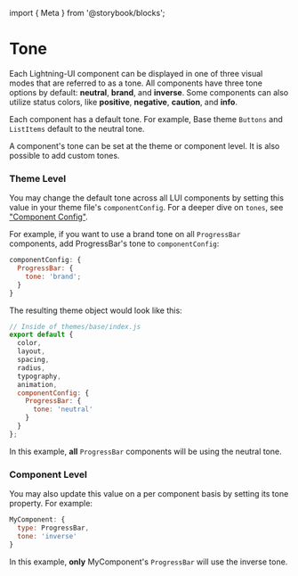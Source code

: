 ﻿import { Meta } from '@storybook/blocks';

<Meta title="Docs / Theming / Tones" />

# Tone

Each Lightning-UI component can be displayed in one of three visual modes that are referred to as a tone. All components have three tone options by default: **neutral**, **brand**, and **inverse**.
Some components can also utilize status colors, like **positive**, **negative**, **caution**, and **info**.

Each component has a default tone. For example, Base theme `Buttons` and `ListItems` default to the neutral tone.

A component's tone can be set at the theme or component level. It is also possible to add custom tones.

### Theme Level

You may change the default tone across all LUI components by setting this value in your theme file's `componentConfig`. For a deeper dive on `tones`, see ["Component Config"](../?path=/docs/docs-theming-component-config--page).

For example, if you want to use a brand tone on all `ProgressBar` components, add ProgressBar's tone to `componentConfig`:

```js
componentConfig: {
  ProgressBar: {
    tone: 'brand';
  }
}
```

The resulting theme object would look like this:

```js
// Inside of themes/base/index.js
export default {
  color,
  layout,
  spacing,
  radius,
  typography,
  animation,
  componentConfig: {
    ProgressBar: {
      tone: 'neutral'
    }
  }
};
```

In this example, **all** `ProgressBar` components will be using the neutral tone.

### Component Level

You may also update this value on a per component basis by setting its tone property. For example:

```js
MyComponent: {
  type: ProgressBar,
  tone: 'inverse'
}
```

In this example, **only** MyComponent's `ProgressBar` will use the inverse tone.
